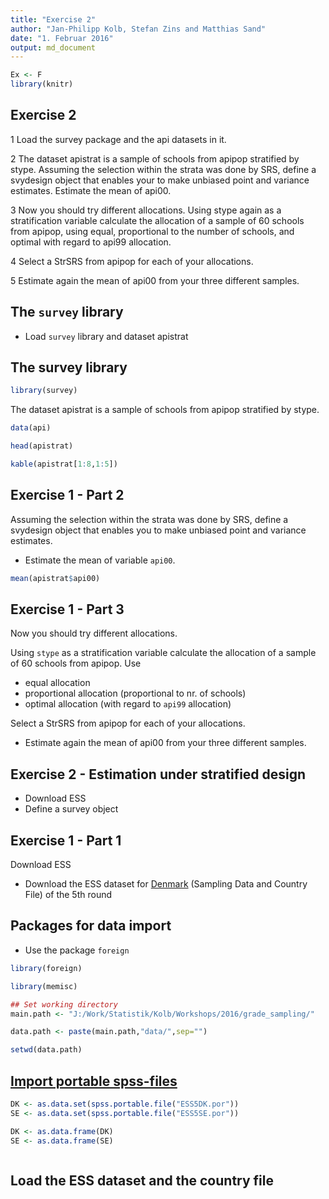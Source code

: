 ```yaml
---
title: "Exercise 2"
author: "Jan-Philipp Kolb, Stefan Zins and Matthias Sand"
date: "1. Februar 2016"
output: md_document
---
```


```r
Ex <- F
library(knitr)
```

## Exercise 2

1 Load the survey package and the api datasets in it.

2 The dataset apistrat is a sample of schools from apipop
stratified by stype. Assuming the selection within the
strata was done by SRS, define a svydesign object that
enables your to make unbiased point and variance
estimates. Estimate the mean of api00.

3 Now you should try different allocations. Using stype
again as a stratification variable calculate the allocation of
a sample of 60 schools from apipop, using equal,
proportional to the number of schools, and optimal with
regard to api99 allocation.

4 Select a StrSRS from apipop for each of your allocations.

5 Estimate again the mean of api00 from your three different
samples.



## The `survey` library



- Load `survey` library and dataset apistrat

## The survey library

```r
library(survey)
```


The dataset apistrat is a sample of schools from apipop
stratified by stype. 

```r
data(api)
```

```r
head(apistrat)
```

```r
kable(apistrat[1:8,1:5])
```


## Exercise 1 - Part 2

Assuming the selection within the
strata was done by SRS, define a svydesign object that
enables you to make unbiased point and variance
estimates. 

- Estimate the mean of variable `api00`.

```r
mean(apistrat$api00)
```

## Exercise 1 - Part 3

Now you should try different allocations. 

Using `stype` as a stratification variable calculate the allocation of a sample of 60 schools from apipop. Use

- equal allocation
- proportional allocation (proportional to nr. of schools)
- optimal allocation (with regard to `api99` allocation)

Select a StrSRS from apipop for each of your allocations.

- Estimate again the mean of api00 from your three different
samples.



## Exercise 2 - Estimation under stratified design

- Download ESS
- Define a survey object

## Exercise 1 - Part 1

Download ESS

- Download the ESS dataset for [Denmark](http://www.europeansocialsurvey.org/file/download?f=ESS5DK.spss.zip&c=DK&y=2010) (Sampling Data and Country File) of the 5th round


## Packages for data import

- Use the package `foreign`

```r
library(foreign)
```

```r
library(memisc)
```



```r
## Set working directory
main.path <- "J:/Work/Statistik/Kolb/Workshops/2016/grade_sampling/"

data.path <- paste(main.path,"data/",sep="")

setwd(data.path)
```


## [Import portable spss-files](http://stackoverflow.com/questions/3136293/read-spss-file-into-r)

```r
DK <- as.data.set(spss.portable.file("ESS5DK.por"))
SE <- as.data.set(spss.portable.file("ESS5SE.por"))
```


```r
DK <- as.data.frame(DK)
SE <- as.data.frame(SE)
```

```r

```

## Load the ESS dataset and the country file
